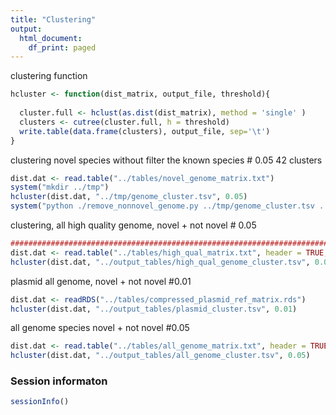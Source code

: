 ```yaml
---
title: "Clustering"
output:
  html_document:
    df_print: paged
---
```


clustering function
```r
hcluster <- function(dist_matrix, output_file, threshold){
  
  cluster.full <- hclust(as.dist(dist_matrix), method = 'single' )
  clusters <- cutree(cluster.full, h = threshold)
  write.table(data.frame(clusters), output_file, sep='\t')
}
```

clustering novel species without filter the known species  # 0.05 42 clusters
```r
dist.dat <- read.table("../tables/novel_genome_matrix.txt")
system("mkdir ../tmp")
hcluster(dist.dat, "../tmp/genome_cluster.tsv", 0.05)
system("python ./remove_nonnovel_genome.py ../tmp/genome_cluster.tsv ../tables/non_novel_genome.dat ../output_tables/novel_genome_cluster.tsv")

```

clustering, all high quality genome, novel + not novel # 0.05
```r
############################################################################################
dist.dat <- read.table("../tables/high_qual_matrix.txt", header = TRUE, row.names =1)
hcluster(dist.dat, "../output_tables/high_qual_genome_cluster.tsv", 0.05)
```

plasmid all genome, novel + not novel #0.01
```r
dist.dat <- readRDS("../tables/compressed_plasmid_ref_matrix.rds")
hcluster(dist.dat, "../output_tables/plasmid_cluster.tsv", 0.01)

```

all genome species novel + not novel #0.05
```r
dist.dat <- read.table("../tables/all_genome_matrix.txt", header = TRUE, row.names =1)
hcluster(dist.dat, "../output_tables/all_genome_cluster.tsv", 0.05)
```


### Session informaton
```r
sessionInfo()
```
